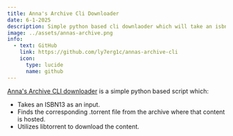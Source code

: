 ```yaml
---
title: Anna's Archive Cli Downloader
date: 6-1-2025
description: Simple python based cli downlaoder which will take an isbn, find the corresponding .torrent file the content is hosted on, and download the content via libtorrent.
image: ../assets/annas-archive.png
info:
  - text: GitHub
    link: https://github.com/ly7erg1c/annas-archive-cli
    icon:
      type: lucide
      name: github
---
```


[Anna's Archive CLI downloader](https://github.com/ly7erg1c/annas-archive-cli) is a simple python based script which:
- Takes an ISBN13 as an input.
- Finds the corresponding .torrent file from the archive where that content is hosted.
- Utilizes libtorrent to download the content.